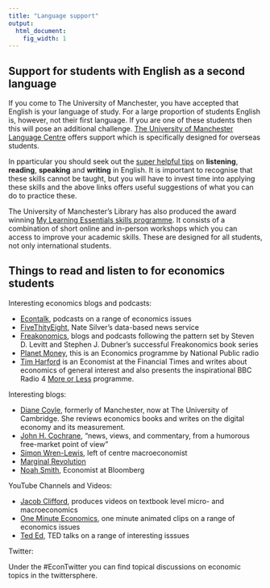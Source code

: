 ```yaml
---
title: "Language support"
output:
  html_document:
    fig_width: 1
---
```


## Support for students with English as a second language

If you come to The University of Manchester, you have accepted that English is your language of study. For a large proportion of students English is, however, not their first language. If you are one of these students then this will pose an additional challenge. [The University of Manchester Language Centre](https://www.languagecentre.manchester.ac.uk/resources/support-and-advice/) offers support which is specifically designed for overseas students. 

In pparticular you should seek out the [super helpful tips](https://www.languagecentre.manchester.ac.uk/resources/support-and-advice/helpsheets-and-worksheets/) on **listening**, **reading**, **speaking** and **writing** in English. It is important to recognise that these skills cannot be taught, but you will have to invest time into applying these skills and the above links offers useful suggestions of what you can do to practice these.

The University of Manchester's Library has also produced the award winning [My Learning Essentials skills programme](https://www.library.manchester.ac.uk/using-the-library/students/training-and-skills-support/my-learning-essentials/). It consists of a combination of short online and in-person workshops which you can access to improve your academic skills. These are designed for all students, not only international students.

## Things to read and listen to for economics students

Interesting economics blogs and podcasts:

* [Econtalk](http://www.econtalk.org/), podcasts on a range of economics issues  
* [FiveThityEight](https://fivethirtyeight.com/economics/), Nate Silver's data-based news service  
* [Freakonomics](http://freakonomics.com/), blogs and podcasts following the pattern set by Steven D. Levitt and Stephen J. Dubner's successful Freakonomics book series   
* [Planet Money](http://planetmoney.com/), this is an Economics programme by National Public radio  
* [Tim Harford](http://timharford.com/) is an Economist at the Financial Times and writes about economics of general interest and also presents the inspirational BBC Radio 4 [More or Less](https://www.bbc.co.uk/programmes/p02nrss1) programme.


Interesting blogs:

* [Diane Coyle](http://www.enlightenmenteconomics.com/blog/), formerly of Manchester, now at The University of Cambridge. She reviews economics books and writes on the digital economy and its measurement.  
* [John H. Cochrane](https://johnhcochrane.blogspot.com/), "news, views, and commentary, from a humorous free-market point of view"  
* [Simon Wren-Lewis](https://mainlymacro.blogspot.com/), left of centre macroeconomist  
* [Marginal Revolution](https://marginalrevolution.com/)  
* [Noah Smith](http://noahpinionblog.blogspot.com/), Economist at Bloomberg


YouTube Channels and Videos:

* [Jacob Clifford](https://www.youtube.com/user/ACDCLeadership), produces videos on textbook level micro- and macroeconomics  
* [One Minute Economics](https://www.youtube.com/channel/UCpsroJwsVKQvRH3ZqdvRetQ), one minute animated clips on a range of economics issues  
* [Ted Ed](https://www.youtube.com/user/TEDEducation), TED talks on a range of interesting isssues  

Twitter:

Under the #EconTwitter you can find topical discussions on economic topics in the twittersphere. 
